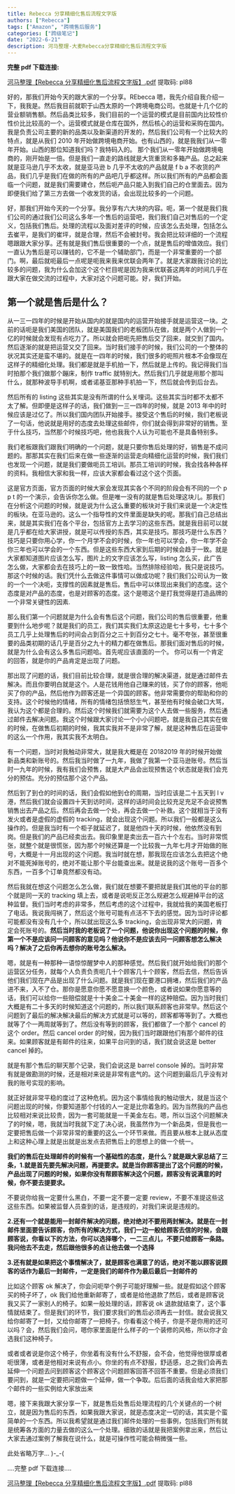 ```yaml
---
title: Rebecca 分享精细化售后流程文字版
authors: ["Rebecca"]
tags: ["Amazon", "跨境售后服务"]
categories: ["跨级笔记"]
date: "2022-6-21"
description: 河马整理-大麦Rebecca分享精细化售后流程文字版
---
```


**完整 pdf 下载连接:**

[河马整理【Rebecca 分享精细化售后流程文字版】.pdf](https://www.aliyundrive.com/s/Tt9K4Ptw3xo) 提取码: pl88

好的，那我们开始今天的跟大家的一个分享。REbecca 嗯，我先介绍自我介绍一下，我我是。然后我目前就职于山西太原的一个跨境电商公司。也就是十几个亿的营业额销售额。然后品类比较多，我们目前的一个运营的模式是目前国内比较性价性价比比较高的一个。运营模式就是仓库在国外，然后核心的运营和采购在国内。我是负责公司主要的新的品类以及新渠道的开发的，然后我们公司有一个比较大的特点，就是从我们 2010 年开始做跨境电商开始。也有山西的，就是我我们从一零年开始。山西的那位知道我们吗？我特码入的。
那个我们从一零年开始做跨境电商的，刚开始是一倍。但是我们一直走的路线就是大货重货和多箱产品。总之起来就是亚马逊几乎不太收，就是亚马逊 b 几乎不太收的产品就是 f b a 不收货的产品，我们几乎是我们在做的所有的产品吧几乎都这样。所以我们所有的产品都会面临一个问题，就是我们需要建仓，然后呃产品只能入到我们自己的仓里面去。因为即便我们给了第三方去做一个收发货的话，会出现比较多的一个问题。

好，那我们开始今天的一个分享。我分享有六大块的内容。呃，第一个就是我们我们公司的通过我们公司这么多年一个售后的运营吧，我们我们自己对售后的一个定义，包括我们售后。处理的流程以及面对差评的时候，应该怎么去处理，包括怎么去崔平，是我们的崔坪，就是合理，然后不会被封号。我会把比较详细的一个流程嗯跟跟大家分享。还有就是我们售后很重要的一个点，就是售后的增值效应。我们一直认为售后是可以赚钱的，它不是一个辅助部门，而是一个非常重要的一个部门。啊，最后就呃最后一点呢是呃我来我来优联会两年了。就是大家跟我讨论的比较多的问题，我为什么会加这个这个栏目呢是因为我来优联荟这两年的时间几乎在跟大家在做交流的过程中，大家对这个问题可能。好，我们开始。

## 第一个就是售后是什么？

从一三一四年的时候是开始从国内的就是国内的运营开始接手就是运营这一块。之前的话呃是我们美国的团队，就是美国我们的老板团队在做，就是两个人做到一个亿的时候就会发现有点吃力了。所以就会把呃先把售后交了回来，就交到了国内。然后逐渐的就是把运营又交了回来。当时我们接手的时候，我们公司的一个整体的状况其实还是蛮不堪的。就是在一四年的时候，我们很多的呃照片根本不会像现在这样子的精细化处理。我们都是就是手机拍一下，然后就是上传的。我记得我们当时拍那个我们做那个蹦床，制作 traffic 就特别大。然后我们几乎就是用那个那叫什么，就那种波导手机啊，或者诺基亚那种手机拍一下，然后就会传到后台去。

然后所有的 listing 这些其实是没有所谓的什么关埋词。这些其实当时都不太都不太了解。但即便是这样子的话，我们做到一三一四年的时候，就是 2013 年中的时候应该是过亿了。所以我们国内团队开始接手。接受这个售后的时候，我们老板说了一句话，他说就是用好的态度去处理这些邮件，你们就会得到非常好的销售。至于什么技巧，当然那个时候技巧吧，他也我我个人认为可能也不是具备特别多。

我们老板跟我们跟我们明确的一个问题，就是只要你售后处理的好，销售是不成问题的。那那其实在我们后来在做一些逐渐的运营走向精细化运营的时候，我们我们也发现一个问题，就是我们要做呃员工培训。那员工培训的时候，我会找各种各样的资料。我相信大家和我一样，应该大家都会看过这个这个页面。

这是官方页面，官方页面的时候大家会发现其实各个不同的阶段会有不同的一个 p p t 的一个演示，会告诉你怎么做。但是唯一没有的就是售后处理这块儿。那我们在分析这个问题的时候，就是说为什么这么重要的板块对于我们来说是一个决定性的板块。在亚马逊的。这么一个指导性的文件里面是缺失的呢。那我们自己总结出来，就是其实我们在各个平台，包括官方上去学习的这些东西。就是我目前可以就是几乎都在给大家讲授，就是可以传授的东西，其实是技巧。那技巧是什么东西？技巧是只要你用心学，你一个月学不会的时候，你一年也可以学会，你一年学不会你三年也可以学会的一个东西。但是这些东西大家到后期的时候会趋于一致。就是大家都知道图片应该怎么写，图片上的文字应该怎么写，listing 怎么买，此广告怎么做，大家都会去在技巧上的一致一致性哈。当然排除经验哈，我只是说技巧。那这个时候的话。我们凭什么去做这件事情可以做成功呢？我们我们公司认为一致的一个一个决呃，支撑性的因素就是售后。售后中可以体现出来我们的态度。这个态度是对产品的态度，也是对顾客的态度。这个是嗯这个是打我觉得是打造品牌的一个非常关键性的因素.

那么我们第一个问题就是为什么会有售后这个问题，我们公司的售后很重要，他重要到什么地步呢？就是我们的员工，我们其实我们太原这边是七十多号，七十多个员工几乎上处理售后的时间会占到百分之三十到百分之七十。毫不夸张，甚至很重要的品类初期的话几乎是百分之九十的精力都在做售后。那我们面对售后的时候，就是为什么会有这么多售后问题哈。首先呢应该直面的一个。
你可以有一个肯定的回答，就是你的产品肯定是出现了问题。

那出现了问题的话，我们目前比较合理，就是很合理的解决渠道，就是通过邮件去解决。而且你要明白就是这个。人是花钱用他自己赚来的钱，买了你的顾客，他呃买了你的产品，然后他作为顾客还是一个异国的顾客。他非常需要你的帮助和你的支持。这个时候他的情绪，所有的情绪包括愤怒生气，甚至他有时候会破口大骂，我认为这个都是合理的。然后这个时候我们就需要为这个人去做一些服务，然后通过邮件去解决问题。我这个时候跟大家讨论一个小小问题吧，就是我自己其实在做的时候，在做售后初期的时候，我其实我并不是非常了解，就是这种售后在运营中的这么一个作用，我其实我不太明白。

有一个问题，当时对我触动非常大，就是我大概是在 20182019 年的时候开始做新品类和新账号的。然后我当时做了一九年，我做了我第一个亚马逊账号。然后当时一九年的时候，我有我们会预售，就是大产品会出现预售这个状态就是我们会充分的预估。充分的预估那个这个产品。

然后到了到仓的时间的话，我们会假如他到仓的周期，当时应该是二十五天到 l v 港，然后我们就会设置四十天到访时间，这样的话时间会比较充足充足不会说预售销售出去产品之后。然后再会去做一个处，再会去做一个补救。这个就相当于没有发火或者是虚假的虚假的 tracking，就会出现这个问题。所以我们一般都是这么操作的。但是我当时有一个柜子就延迟了，就是他四十天的时候，他依然没有到岗。但是我们的产品已经卖出去。我印象里是卖出去一百六十个左右。当时非常慌张，就整个就是很慌张，因为那个时候还算是一个比较我一九年七月才开始做的账号，大概是十一月出现的这个问题。我当时就在想，那我现在应该怎么去把这个绝对不能死掉账号的，绝对不能让那个平台能查出来。就是说我的这个账号一百多个东西，一百多个订单竟然都没有动。

然后我就在想这个问题怎么怎么做，我们就在想要不要把就是我们其他的平台的那个就是同一天的 tracking 填上去，或者是说呃反正怎么规避怎么规避掉平台的这种监督。我们当时考虑的非常多，然后考虑的这个过程中，我就给我的美国老板打了电话。我说我闯祸了，然后这个账号可能有点活不下去的感觉。因为当时评论都可能都没有没有几十个，所以就出现这么多
tracking，会出现非常大的问题，肯定会死账号的。**然后当时我的老板说了一个问题，他说你出现这个问题的时候，你第一个不是应该问一问顾客的意见吗？他说你不是应该去问一问顾客想怎么解决吗？解决了之后你再去想你的账号怎么解决。**

嗯，就是有一种那种一语惊惊醒梦中人的那种感觉。然后我们就开始给我们的那个运营区分任务，就每个人负责负责呃几十个顾客几十个顾客，然后去信，然后告诉他们我们现在产品是出现了什么问题。就是我们现在要港口拥堵，然后我们的产品进不来，入不了仓。那你是愿意你愿不愿意换一个颜色，或者说如果你愿意等的话，我们可以给你一些赔偿就是十十美金二十美金一样的这种赔偿。因为当时我们大概是有二十多天的时候知道这个问题的，所以我们联系顾客也非常早。然后这个问题到了最后的解决解决最后的解决方式就是可以等的，顾客都等等到了。大概也就等了个一两周就等到了。然后没有等到的顾客，我们都做了一个那个 cancel 的这个 order。然后 cancel order 的时候，因为我们当时跟跟他们有那个邮件的往来。如果顾客就是有邮件的往来，如果平台问到的话，我们就会说这是 better cancel 掉的。

就是有那个售后的聊天那个记录，我们会说这是 barrel console 掉的。当时非常有就是做勘测的时候，还是相对来说是非常有底气的。这个问题到最后几乎没有对我的账号实现的影响。

就正好就非常平稳的度过了这种危机。因为这个事情给我的触动很大，就是当这个问题出现的时候，你要知道那个付钱的人一定是比你着急的。因为当然我的产品也比较相对来说比较贵，因为一套可能就是一千美金左右。嗯，所以当这个问题解决了的时候，嗯，我就当时我就下定了决心说，我虽然作为一个新品类，但是我也一定要把售后做一个非常非常的重要的这么一个环节来做。而且要从根本上就从态度上和这种心理上就是出就是出发点去把售后上的思想上的做一个统一。

**我们的售后在处理邮件的时候有一个基础性的态度，是什么？就是跟大家总结了三条，1.就是首先要先解决问题，再提要求。就是当你顾客提出了这个问题的时候，产品出现了问题的时候，如果你没有帮顾客解决这个问题，顾客没有说满意的时候，你不要去提要求。**

不要说你给我一定要什么黑白，不要一定不要一定要 review，不要不准提这些这这些东西。如果被监督人员查到的话，是违规的，对我们来说是违规的。

**2.还有一个就是能用一封邮件解决的问题，绝对绝对不要用两封解决。就是在一封邮件里面要告诉顾客，你所有的解决方式，我们一边一般给顾客去信的时候，会跟顾客说，你看以下的方法，你可以选择哪个，一二三点儿，不要只给顾客一条路。我问他去不去走，然后跟他很多的点让他去做一个选择**

**3.还有就是如果把这个事情解决了，就是顾客也满意了的话，绝对不能以顾客说顾客的话作为最后一封邮件，一定是我们的邮件作为最后最后一封邮件的**

比如这个顾客 ok 解决了，你会问呃举个例子可能好理解一些。就是假如这个顾客买的椅子坏了，ok 我们给他重新邮寄了，或者是给他退款了然后，或者是顾客说我又买了一家别人的椅子。如果一般处理的话，顾客说 ok 退款就结束了，这个事情就结束了。但是我们的环节，我们要求我们的售后必须再去一封信。就会说我又给你邮寄了一封，又给你邮寄了一把椅子。你看看这个椅子，你是不是你用的还可以吗？会，然后我们会问，嗯你家里面是什么样子的一个装修的风格，所以你才会选我们这种椅子。

或者或者说是你这个椅子，你坐着有没有什么不舒服，会不会，他觉得他很厚或者呃很薄，或者是他相对来说有点小。你坐的有点不舒服，舒适感，总之我们会再去延伸一个问题去问到顾客这个顾客这个问题顾客回答不回答不重要。但是必须我们要问到，就是一定要把问题做一个延伸，做一个争取。后后面的话我会给大家把那个邮件的一些实例给大家放出来

嗯，接下来我跟大家分享一下，就是售后处售后处理流程的几个关键点的一个树立，就是因为售后的东西，如果我跟大家说，就是态度决定一切的话，其实是个蛮简单的一个东西。所以我希望就是通过我们邮件处理的一些事例，包括我们所有就是统筹各方面的力量去做的这么一个处理。细致的话就是我把案例拿出来，然后让大家去通过案例了解我在说什么，就是可操作性可能会稍微强一些。

此处省略万字... )-\_-(

....完整 pdf 下载连接....

[河马整理【Rebecca 分享精细化售后流程文字版】.pdf](https://www.aliyundrive.com/s/Tt9K4Ptw3xo) 提取码: pl88
